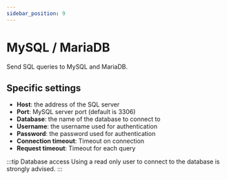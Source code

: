 ```yaml
---
sidebar_position: 9
---
```



# MySQL / MariaDB
Send SQL queries to MySQL and MariaDB.

## Specific settings
- **Host**: the address of the SQL server
- **Port**: MySQL server port (default is 3306)
- **Database**: the name of the database to connect to
- **Username**: the username used for authentication
- **Password**: the password used for authentication
- **Connection timeout**: Timeout on connection
- **Request timeout**: Timeout for each query

:::tip Database access
Using a read only user to connect to the database is strongly advised.
:::

<ItemSettings></ItemSettings>